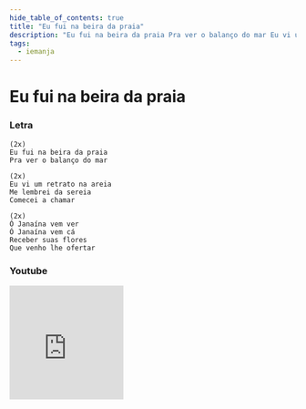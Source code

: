 ```yaml
---
hide_table_of_contents: true
title: "Eu fui na beira da praia"
description: "Eu fui na beira da praia Pra ver o balanço do mar Eu vi um retrato na areia Me lembrei da sereia Comecei a chamar Ó Janaína vem ver Ó Janaína vem cá Receber suas flores Que venho lhe ofertar"
tags:
  - iemanja
---
```


# Eu fui na beira da praia

### Letra

```text
(2x)
Eu fui na beira da praia
Pra ver o balanço do mar

(2x)
Eu vi um retrato na areia
Me lembrei da sereia
Comecei a chamar

(2x)
Ó Janaína vem ver
Ó Janaína vem cá
Receber suas flores
Que venho lhe ofertar
```

### Youtube

<iframe
  width="200"
  height="200"
  src="https://www.youtube.com/embed/8U-XinnXZ-A"
  title="YouTube video player"
  frameborder="0"
  allow="accelerometer; autoplay; clipboard-write; encrypted-media; gyroscope; picture-in-picture; web-share"
  referrerpolicy="strict-origin-when-cross-origin"
  allowfullscreen
></iframe>